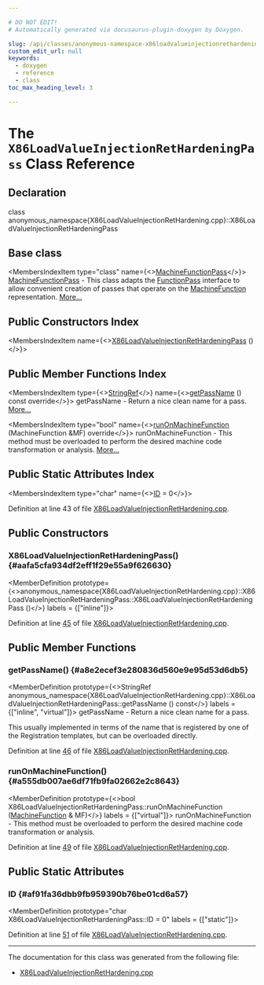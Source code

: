```yaml
---

# DO NOT EDIT!
# Automatically generated via docusaurus-plugin-doxygen by Doxygen.

slug: /api/classes/anonymous-namespace-x86loadvalueinjectionrethardening-cpp-/x86loadvalueinjectionrethardeningpass
custom_edit_url: null
keywords:
  - doxygen
  - reference
  - class
toc_max_heading_level: 3

---
```





# The `X86LoadValueInjectionRetHardeningPass` Class Reference

<DoxygenPage pluginConfig={pluginConfig}>



## Declaration

<CodeBlock>class anonymous_namespace{X86LoadValueInjectionRetHardening.cpp}::X86LoadValueInjectionRetHardeningPass</CodeBlock>

## Base class

<MembersIndex>

<MembersIndexItem
  type="class"
  name={<><a href="/docs/api/classes/llvm/machinefunctionpass">MachineFunctionPass</a></>}>
<a href="/docs/api/classes/llvm/machinefunctionpass">MachineFunctionPass</a> - This class adapts the <a href="/docs/api/classes/llvm/functionpass">FunctionPass</a> interface to allow convenient creation of passes that operate on the <a href="/docs/api/classes/llvm/machinefunction">MachineFunction</a> representation. <a href="/docs/api/classes/llvm/machinefunctionpass/#details">More...</a>
</MembersIndexItem>

</MembersIndex>

## Public Constructors Index

<MembersIndex>

<MembersIndexItem
  name={<><a href="#aafa5cfa934df2eff1f29e55a9f626630">X86LoadValueInjectionRetHardeningPass</a> ()</>}>
</MembersIndexItem>

</MembersIndex>

## Public Member Functions Index

<MembersIndex>

<MembersIndexItem
  type={<><a href="/docs/api/classes/llvm/stringref">StringRef</a></>}
  name={<><a href="#a8e2ecef3e280836d560e9e95d53d6db5">getPassName</a> () const override</>}>
getPassName - Return a nice clean name for a pass. <a href="#a8e2ecef3e280836d560e9e95d53d6db5">More...</a>
</MembersIndexItem>

<MembersIndexItem
  type="bool"
  name={<><a href="#a555db007ae6df71fb9fa02662e2c8643">runOnMachineFunction</a> (MachineFunction &amp;MF) override</>}>
runOnMachineFunction - This method must be overloaded to perform the desired machine code transformation or analysis. <a href="#a555db007ae6df71fb9fa02662e2c8643">More...</a>
</MembersIndexItem>

</MembersIndex>

## Public Static Attributes Index

<MembersIndex>

<MembersIndexItem
  type="char"
  name={<><a href="#af91fa36dbb9fb959390b76be01cd6a57">ID</a> = 0</>}>
</MembersIndexItem>

</MembersIndex>


Definition at line 43 of file <a href="/docs/api/files/lib/lib/target/lib/target/x86/x86loadvalueinjectionrethardening-cpp">X86LoadValueInjectionRetHardening.cpp</a>.

<SectionDefinition>

## Public Constructors

### X86LoadValueInjectionRetHardeningPass() {#aafa5cfa934df2eff1f29e55a9f626630}

<MemberDefinition
  prototype={<>anonymous&#95;namespace&#123;X86LoadValueInjectionRetHardening.cpp&#125;::X86LoadValueInjectionRetHardeningPass::X86LoadValueInjectionRetHardeningPass ()</>}
  labels = {["inline"]}>

Definition at line <a href="/docs/api/files/lib/lib/target/lib/target/x86/x86loadvalueinjectionrethardening-cpp/#l00045">45</a> of file <a href="/docs/api/files/lib/lib/target/lib/target/x86/x86loadvalueinjectionrethardening-cpp">X86LoadValueInjectionRetHardening.cpp</a>.
</MemberDefinition>

</SectionDefinition>

<SectionDefinition>

## Public Member Functions

### getPassName() {#a8e2ecef3e280836d560e9e95d53d6db5}

<MemberDefinition
  prototype={<>StringRef anonymous&#95;namespace&#123;X86LoadValueInjectionRetHardening.cpp&#125;::X86LoadValueInjectionRetHardeningPass::getPassName () const</>}
  labels = {["inline", "virtual"]}>
getPassName - Return a nice clean name for a pass.

This usually implemented in terms of the name that is registered by one of the Registration templates, but can be overloaded directly.

Definition at line <a href="/docs/api/files/lib/lib/target/lib/target/x86/x86loadvalueinjectionrethardening-cpp/#l00046">46</a> of file <a href="/docs/api/files/lib/lib/target/lib/target/x86/x86loadvalueinjectionrethardening-cpp">X86LoadValueInjectionRetHardening.cpp</a>.
</MemberDefinition>

### runOnMachineFunction() {#a555db007ae6df71fb9fa02662e2c8643}

<MemberDefinition
  prototype={<>bool X86LoadValueInjectionRetHardeningPass::runOnMachineFunction (<a href="/docs/api/classes/llvm/machinefunction">MachineFunction</a> &amp; MF)</>}
  labels = {["virtual"]}>
runOnMachineFunction - This method must be overloaded to perform the desired machine code transformation or analysis.

Definition at line <a href="/docs/api/files/lib/lib/target/lib/target/x86/x86loadvalueinjectionrethardening-cpp/#l00049">49</a> of file <a href="/docs/api/files/lib/lib/target/lib/target/x86/x86loadvalueinjectionrethardening-cpp">X86LoadValueInjectionRetHardening.cpp</a>.
</MemberDefinition>

</SectionDefinition>

<SectionDefinition>

## Public Static Attributes

### ID {#af91fa36dbb9fb959390b76be01cd6a57}

<MemberDefinition
  prototype="char X86LoadValueInjectionRetHardeningPass::ID = 0"
  labels = {["static"]}>

Definition at line <a href="/docs/api/files/lib/lib/target/lib/target/x86/x86loadvalueinjectionrethardening-cpp/#l00051">51</a> of file <a href="/docs/api/files/lib/lib/target/lib/target/x86/x86loadvalueinjectionrethardening-cpp">X86LoadValueInjectionRetHardening.cpp</a>.
</MemberDefinition>

</SectionDefinition>

<hr/>

The documentation for this class was generated from the following file:

<ul>
<li><a href="/docs/api/files/lib/lib/target/lib/target/x86/x86loadvalueinjectionrethardening-cpp">X86LoadValueInjectionRetHardening.cpp</a></li>
</ul>

</DoxygenPage>
